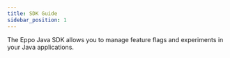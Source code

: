 ```yaml
---
title: SDK Guide
sidebar_position: 1
---
```


The Eppo Java SDK allows you to manage feature flags and experiments in your Java applications.

<div className="feature-card-container">
  <FeatureCard 
    title="SDK Quickstart" 
    description="Install the SDK and create a basic feature flag"
    link="/sdks/server-sdks/java/quickstart"
    iconSrc="/img/what-is-eppo/feature-flag.svg"
  />
  <FeatureCard 
    title="API Reference"
    description="Reference for all SDK methods."
    link="https://github.com/Eppo-exp/java-server-sdk"
    iconSrc="/img/sdk-overviews/book-stack.svg"
  />
  
  <FeatureCard 
    title="Github"
    description="View the source code on Github."
    link="https://github.com/Eppo-exp/java-server-sdk"
    iconSrc="/img/sdk-overviews/github-mark.svg"
  />
</div> 